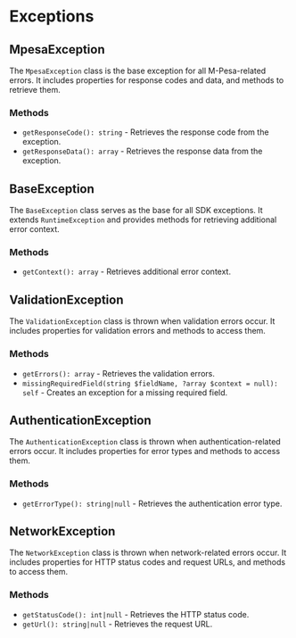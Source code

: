 # Exceptions

## MpesaException

The `MpesaException` class is the base exception for all M-Pesa-related errors. It includes properties for response codes and data, and methods to retrieve them.

### Methods

- `getResponseCode(): string` - Retrieves the response code from the exception.
- `getResponseData(): array` - Retrieves the response data from the exception.

## BaseException

The `BaseException` class serves as the base for all SDK exceptions. It extends `RuntimeException` and provides methods for retrieving additional error context.

### Methods

- `getContext(): array` - Retrieves additional error context.

## ValidationException

The `ValidationException` class is thrown when validation errors occur. It includes properties for validation errors and methods to access them.

### Methods

- `getErrors(): array` - Retrieves the validation errors.
- `missingRequiredField(string $fieldName, ?array $context = null): self` - Creates an exception for a missing required field.

## AuthenticationException

The `AuthenticationException` class is thrown when authentication-related errors occur. It includes properties for error types and methods to access them.

### Methods

- `getErrorType(): string|null` - Retrieves the authentication error type.

## NetworkException

The `NetworkException` class is thrown when network-related errors occur. It includes properties for HTTP status codes and request URLs, and methods to access them.

### Methods

- `getStatusCode(): int|null` - Retrieves the HTTP status code.
- `getUrl(): string|null` - Retrieves the request URL.
